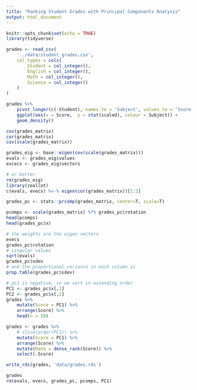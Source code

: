 ```yaml
---
title: "Ranking Student Grades with Principal Components Analysis"
output: html_document
---
```


```r
knitr::opts_chunk$set(echo = TRUE)
library(tidyverse)
```


```r
grades <- read_csv(
    '../data/student_grades.csv',
    col_types = cols(
        Student = col_integer(),
        English = col_integer(),
        Math = col_integer(),
        Science = col_integer()
    )
)
```




```r
grades %>% 
    pivot_longer(c(-Student), names_to = 'Subject', values_to = 'Score') %>% 
    ggplot(aes(x = Score,  y = stat(scaled), colour = Subject)) +
    geom_density()

```

```r
cov(grades_matrix)
cor(grades_matrix)
cov(scale(grades_matrix))
```

```r
grades_eig <- base::eigen(cov(scale(grades_matrix)))
evals <- grades_eig$values
evcecs <- grades_eig$vectors

# or better
rm(grades_eig)
library(zeallot)
c(evals, evecs) %<-% eigen(cor(grades_matrix))[1:2]
```

```r
grades_pc <- stats::prcomp(grades_matrix, center=T, scale=T)

pcomps <- scale(grades_matrix) %*% grades_pc$rotation
head(pcomps)
head(grades_pc$x)
```


```r
# the weights are the eigen vectors
evecs
grades_pc$rotation
# singular values
sqrt(evals)
grades_pc$sdev
# and the proportional variance in each column is
prop.table(grades_pc$sdev)
```

```r
# pc1 is negative, so we sort in ascending order
PC1 <- grades_pc$x[,1]
PC2 <- grades_pc$x[,2]
grades %>% 
    mutate(Score = PC1) %>% 
    arrange(Score) %>% 
    head(n = 50)

```


```r
grades <- grades %>% 
    # slice(order(PC1)) %>% 
    mutate(Score = PC1) %>% 
    arrange(Score) %>% 
    mutate(Rank = dense_rank(Score)) %>% 
    select(-Score)

write_rds(grades, 'data/grades.rds')

grades
rm(evals, evecs, grades_pc, pcomps, PC1)
```